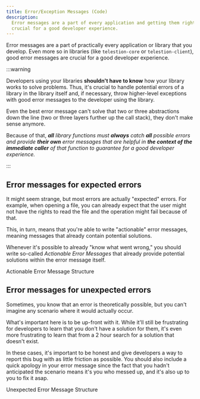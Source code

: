 ```yaml
---
title: Error/Exception Messages (Code)
description:
  Error messages are a part of every application and getting them right is
  crucial for a good developer experience.
---
```


<!--
Concept
=======

=== When to use this template:
Use this template when you need to describe a concept, technology,
or something similar. In other words: whenever you need to write an
article that describes a concept where the concept's name can be the
article's title (e.g., "Vert. x", "Verticle", "Event Bus")

=== When not to use this template:
Do not use these templates for articles that give context on how
to use/approach the topic. Instead, it would be best if you used a guide for that.

Writing a guide and a concept article are not mutually exclusive. Instead,
you should, in most cases, write both, where the concept gives a brief overview
of what it is, and the guide is a longer article explaining best practices on using
it.

E.g.:
Concept: Event Bus
Guide: Interacting with the Event Bus


=== Writing tips:
- Write in the present tense
- Use neutral pronouns (they/them instead of he/she and him/her)
- Be respectful to everyone
- Be aware of the potential for cultural misunderstandings
-->

<!-- Relevant imports: -->


<!-- Brief Description (1-3 lines) of the concept: -->

Error messages are a part of practically every application or library that you
develop. Even more so in libraries (like `telestion-core` or
`telestion-client`), good error messages are crucial for a good developer
experience.

:::warning

Developers using your libraries **shouldn't have to know** how your library
works to solve problems. Thus, it's crucial to handle potential errors of a
library in the library itself and, if necessary, throw higher-level exceptions
with good error messages to the developer using the library.

Even the best error message can't solve that two or three abstractions down the
line (two or three layers further up the call stack), they don't make sense
anymore.

Because of that, _**all** library functions must **always** catch **all**
possible errors and provide **their own** error messages that are helpful in
**the context of the immediate caller** of that function to guarantee for a good
developer experience._

:::

## Error messages for expected errors

It might seem strange, but most errors are actually "expected" errors. For
example, when opening a file, you can already expect that the user might not
have the rights to read the file and the operation might fail because of that.

This, in turn, means that you're able to write "actionable" error messages,
meaning messages that already contain potential solutions.

Whenever it's possible to already "know what went wrong," you should write
so-called _Actionable Error Messages_ that already provide potential solutions
within the error message itself.

<Reference to="/internal/references/actionable-error-message-structure">
	Actionable Error Message Structure
</Reference>

## Error messages for unexpected errors

Sometimes, you know that an error is theoretically possible, but you can't
imagine any scenario where it would actually occur.

What's important here is to be up-front with it. While it'll still be
frustrating for developers to learn that you don't have a solution for them,
it's even more frustrating to learn that from a 2 hour search for a solution
that doesn't exist.

In these cases, it's important to be honest and give developers a way to report
this bug with as little friction as possible. You should also include a quick
apology in your error message since the fact that you hadn't anticipated the
scenario means it's you who messed up, and it's also up to you to fix it asap.

<Reference to="/internal/references/unexpected-error-message-structure">
	Unexpected Error Message Structure
</Reference>

<!-- ## See also -->

<!--
Snippets
--------

<Reference to="../other-article">
    Relative Link to other article
</Reference>

<Reference to="https://www.example.com">
    Example Website
</Reference>
-->
